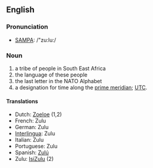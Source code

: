 ==English==
===Pronunciation===
*[[w:SAMPA|SAMPA]]: /"zu:lu:/

===Noun===

# a tribe of people in South East Africa
# the language of these people
# the last letter in the NATO Alphabet
# a designation for time along the [[prime meridian]]; [[UTC]].

====Translations====
*Dutch: [[Zoeloe]] (1,2)
*French: Zulu
*German: Zulu
*[[Interlingua]]: Zulu
*Italian: Zulu
*Portuguese: Zulu
*Spanish: [[Zulú]]
*Zulu: [[IsiZulu]] (2)